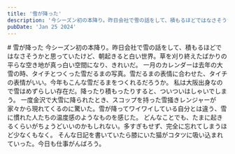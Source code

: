 ```yaml
---
title: '雪が降った'
description: '今シーズン初の本降り。昨日会社で雪の話をして、積もるほどではなさそうかと思っていたけど、朝起きると白い世界。草を刈り終えたばかりの平らな空き地が真っ白い空間になり、きれいだ。'
pubDate: 'Jan 25 2024'
---
```



<VBlock column="auto" class='spaceTop'>
# 雪が降った
今シーズン初の本降り。昨日会社で雪の話をして、積もるほどではなさそうかと思っていたけど、朝起きると白い世界。草を刈り終えたばかりの平らな空き地が真っ白い空間になり、きれいだ。  
一月のカレンダーは去年の大雪の時、タイチとつくった雪だるまの写真。雪だるまの表情に合わせた、タイチの表情がいい。今年もこんな雪だるまをつくれるだろうか。  
私は大阪出身なので雪はめずらしい存在だ。降ったり積もったりすると、ついついはしゃいでしまう。  
一度金沢で大雪に降られたとき、スコップを持った雪掻きレンジャーが家々から現れてくるのに驚いた。雪が降ってワイワイしている自分とは違う、雪に慣れた人たちの温度感のようなものを感じた。  
どんなことでも、たまに起きるくらいがちょうどいいのかもしれない。多すぎもせず、完全に忘れてしまうほど少なくもなく。  
そんな日記を書いていたら膝にいた猫がコタツに吸い込まれていった。今日も仕事がんばろう。
</VBlock>